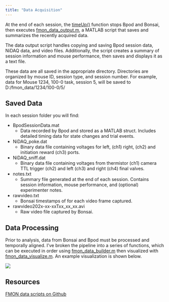 ```yaml
---
title: "Data Acquisition"
---
```


At the end of each session, the [timeUp()](bpod.qmd#timeup) function stops Bpod and Bonsai, then executes [fmon_data_output.m](https://github.com/nghess/fmon-bpod/blob/main/fmon_data_output.m), a MATLAB script that saves and summarizes the recently acquired data.

The data output script handles copying and saving Bpod session data, NiDAQ data, and video files. Additionally, the script creates a summary of session information and mouse performance, then saves and displays it as a text file.

These data are all saved in the appropriate directory. Directories are organized by mouse ID, session type, and session number. For example, data for Mouse 1234, 100-0 task, session 5, will be saved to D:/fmon_data/1234/100-0/5/

## Saved Data
In each session folder you will find:

* BpodSessionData.mat
    + Data recorded by Bpod and stored as a MATLAB struct. Includes detailed timing data for state changes and trial events.
* NiDAQ_poke.dat
    + Binary data file containing voltages for left, (ch1) right, (ch2) and initiation reward (ch3) ports.
* NiDAQ_sniff.dat
    + Binary data file containing voltages from thermistor (ch1) camera TTL trigger (ch2) and left (ch3) and right (ch4) final valves.
* notes.txt
    + Summary file generated at the end of each session. Contains session information, mouse performance, and (optional) experimenter notes.
* rawvideo.txt
    + Bonsai timestamps of for each video frame captured.
* rawvideo202x-xx-xxTxx_xx_xx.avi
    + Raw video file captured by Bonsai.

## Data Processing
Prior to analysis, data from Bonsai and Bpod must be processed and temporally aligned. I've broken the pipeline into a series of functions, which can be executed in order using [fmon_data_builder.m](https://github.com/nghess/fmon-bpod/blob/main/data_scripts/fmon_data_builder.m) then visualized with [fmon_data_visualize.m](https://github.com/nghess/fmon-bpod/blob/main/data_scripts/fmon_data_visualize.m). An example visualization is shown below.

![](images/example_data.png)

## Resources
[FMON data scripts on Github](https://github.com/nghess/fmon-bpod/tree/main/data_scripts)
